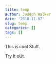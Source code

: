 ```yaml
---
title: temp
author: Joseph Walker
date: '2018-11-07'
slug: temp
categories: []
tags: []
---
```


This is cool Stuff.

Try It oUt.

